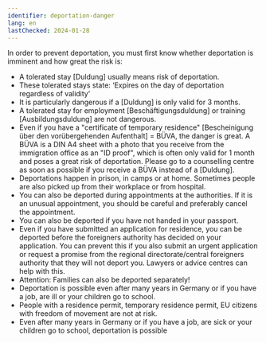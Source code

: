 ```yaml
---
identifier: deportation-danger
lang: en
lastChecked: 2024-01-28
---
```


In order to prevent deportation, you must first know whether deportation is imminent and how great the risk is:
- A tolerated stay \[Duldung\] usually means risk of deportation.
- These tolerated stays state: ‘Expires on the day of deportation regardless of validity’
- It is particularly dangerous if a \[Duldung\] is only valid for 3 months.
- A tolerated stay for employment \[Beschäftigungsduldung\] or training \[Ausbildungsduldung\] are not dangerous.
- Even if you have a "certificate of temporary residence" \[Bescheinigung über den vorübergehenden Aufenthalt\] = BÜVA, the danger is great. A BÜVA is a DIN A4 sheet with a photo that you receive from the immigration office as an "ID proof", which is often only valid for 1 month and poses a great risk of deportation. Please go to a counselling centre as soon as possible if you receive a BÜVA instead of a \[Duldung\].
- Deportations happen in prison, in camps or at home. Sometimes people are also picked up from their workplace or from hospital.
- You can also be deported during appointments at the authorities. If it is an unusual appointment, you should be careful and preferably cancel the appointment.
- You can also be deported if you have not handed in your passport.
- Even if you have submitted an application for residence, you can be deported before the foreigners authority has decided on your application. You can prevent this if you also submit an urgent application or request a promise from the regional directorate/central foreigners authority that they will not deport you. Lawyers or advice centres can help with this.
- Attention: Families can also be deported separately!
- Deportation is possible even after many years in Germany or if you have a job, are ill or your children go to school.
- People with a residence permit, temporary residence permit, EU citizens with freedom of movement are not at risk.
- Even after many years in Germany or if you have a job, are sick or your children go to school, deportation is possible <Block identifier="get-legal-advice" />
